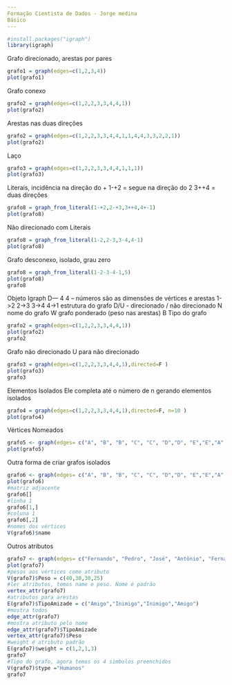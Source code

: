 ```yaml
---
Formação Cientista de Dados - Jorge medina
Básico
---
```


```r
#install.packages("igraph")
library(igraph)
```
Grafo direcionado, arestas por pares
```r
grafo1 = graph(edges=c(1,2,3,4))
plot(grafo1)
```
Grafo conexo
```r
grafo2 = graph(edges=c(1,2,2,3,3,4,4,1))
plot(grafo2)
```
Arestas nas duas direções
```r
grafo2 = graph(edges=c(1,2,2,3,3,4,4,1,1,4,4,3,3,2,2,1))
plot(grafo2)
```
Laço
```r
grafo3 = graph(edges=c(1,2,2,3,3,4,4,1,1,1))
plot(grafo3)
```
Literais, incidência na direção do +
1-+2 = segue na direção do 2
3++4 = duas direções
```r
grafo8 = graph_from_literal(1-+2,2-+3,3++4,4+-1)
plot(grafo8)
```
Não direcionado com Literais
```r
grafo8 = graph_from_literal(1-2,2-3,3-4,4-1)
plot(grafo8)
```
Grafo desconexo, isolado, grau zero
```r
grafo8 = graph_from_literal(1-2-3-4-1,5)
plot(grafo8)
grafo8
```
Objeto Igraph
D--- 4 4 --    números são as dimensões de vértices e arestas
1->2 2->3 3->4 4->1   estrutura do grafo
D/U - direcionado / não direcionado
N nome do grafo
W grafo ponderado (peso nas arestas)
B Tipo do grafo
```r
grafo2 = graph(edges=c(1,2,2,3,3,4,4,1))
plot(grafo2)
grafo2
```
Grafo não direcionado
U para não direcionado
```r
grafo3 = graph(edges=c(1,2,2,3,3,4,4,1),directed=F )
plot(grafo3)
grafo3
```
Elementos Isolados
Ele completa até o número de n gerando elementos isolados
```r
grafo4 = graph(edges=c(1,2,2,3,3,4,4,1),directed=F, n=10 )
plot(grafo4)
```
Vértices Nomeados
```r
grafo5 <- graph(edges= c("A", "B", "B", "C", "C", "D","D", "E","E","A","A","C","C","B")) 
plot(grafo5)
```
Outra forma de criar grafos isolados
```r
grafo6 <- graph(edges= c("A", "B", "B", "C", "C", "D","D", "E","E","A","A","C","C","B"), isolates=c("F","G"))
plot(grafo6)
#matriz adjacente
grafo6[]
#linha 1
grafo6[1,]
#coluna 1
grafo6[,2]
#nomes dos vértices
V(grafo6)$name
```
Outros atributos
```r
grafo7 <- graph(edges= c("Fernando", "Pedro", "José", "Antônio", "Fernando", "José","Fernando", "Antônio"))
plot(grafo7)
#pesos aos vértices como atributo
V(grafo7)$Peso = c(40,30,30,25)
#ler atributos, temos name e peso. Nome é padrão
vertex_attr(grafo7)
#atributos para arestas
E(grafo7)$TipoAmizade = c("Amigo","Inimigo","Inimigo","Amigo")
#mostra todos
edge_attr(grafo7)
#mostra atributo pelo nome
edge_attr(grafo7)$TipoAmizade
vertex_attr(grafo7)$Peso
#weight é atributo padrão
E(grafo7)$weight = c(1,2,1,3)
grafo7
#Tipo do grafo, agora temos os 4 simbolos preenchidos
V(grafo7)$type ="Humanos"
grafo7
```

